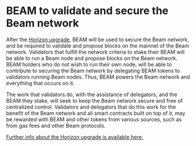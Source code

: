 # BEAM to validate and secure the Beam network

After the [Horizon upgrade](/token/horizon), BEAM will be used to secure the Beam network, and be required to validate and propose blocks on the mainnet of the Beam network. Validators that fulfill the network criteria to stake their BEAM will be able to run a Beam node and propose blocks on the Beam network. BEAM holders who do not wish to run their own node, will be able to contribute to securing the Beam network by delegating BEAM tokens to validators running Beam nodes. Thus, BEAM powers the Beam network and everything that occurs on it.

The work that validators do, with the assistance of delegators, and the BEAM they stake, will seek to keep the Beam network secure and free of centralized control. Validators and delegators that do this work for the benefit of the Beam network and all smart contracts built on top of it, may be rewarded with BEAM and other tokens from various sources, such as from gas fees and other Beam protocols.

[Further info about the Horizon upgrade is available here.](/token/horizon)